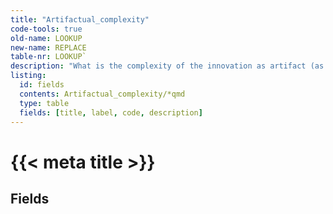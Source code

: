 ```yaml
---
title: "Artifactual_complexity"
code-tools: true
old-name: LOOKUP
new-name: REPLACE
table-nr: LOOKUP`
description: "What is the complexity of the innovation as artifact (as opposed to the development of the innovation)."
listing:
  id: fields
  contents: Artifactual_complexity/*qmd
  type: table
  fields: [title, label, code, description]
---
```


# {{< meta title >}}\n
## Fields

:::{ #fields }
:::
